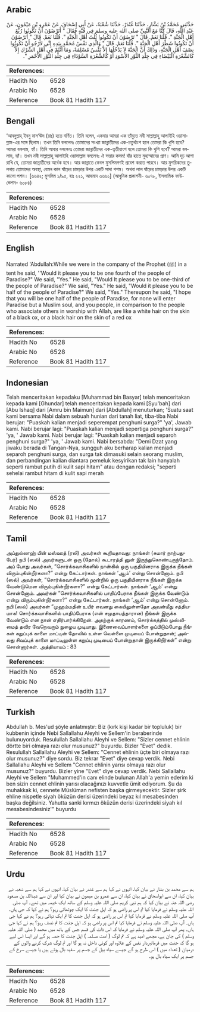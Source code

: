 ## Arabic


<div dir="rtl" lang="ar" style={{fontSize:'larger',backgroundColor:'#f8f9fa',padding:20}}>
حَدَّثَنِي مُحَمَّدُ بْنُ بَشَّارٍ، حَدَّثَنَا غُنْدَرٌ، حَدَّثَنَا شُعْبَةُ، عَنْ أَبِي إِسْحَاقَ، عَنْ عَمْرِو بْنِ مَيْمُونٍ، عَنْ عَبْدِ اللَّهِ، قَالَ كُنَّا مَعَ النَّبِيِّ صلى الله عليه وسلم فِي قُبَّةٍ فَقَالَ ‏"‏ أَتَرْضَوْنَ أَنْ تَكُونُوا رُبُعَ أَهْلِ الْجَنَّةِ ‏"‏‏.‏ قُلْنَا نَعَمْ‏.‏ قَالَ ‏"‏ تَرْضَوْنَ أَنْ تَكُونُوا ثُلُثَ أَهْلِ الْجَنَّةِ ‏"‏‏.‏ قُلْنَا نَعَمْ‏.‏ قَالَ ‏"‏ أَتَرْضَوْنَ أَنْ تَكُونُوا شَطْرَ أَهْلِ الْجَنَّةِ ‏"‏‏.‏ قُلْنَا نَعَمْ‏.‏ قَالَ ‏"‏ وَالَّذِي نَفْسُ مُحَمَّدٍ بِيَدِهِ إِنِّي لأَرْجُو أَنْ تَكُونُوا نِصْفَ أَهْلِ الْجَنَّةِ، وَذَلِكَ أَنَّ الْجَنَّةَ لاَ يَدْخُلُهَا إِلاَّ نَفْسٌ مُسْلِمَةٌ، وَمَا أَنْتُمْ فِي أَهْلِ الشِّرْكِ إِلاَّ كَالشَّعْرَةِ الْبَيْضَاءِ فِي جِلْدِ الثَّوْرِ الأَسْوَدِ أَوْ كَالشَّعْرَةِ السَّوْدَاءِ فِي جِلْدِ الثَّوْرِ الأَحْمَرِ ‏"‏‏.‏
</div>
<div style={{backgroundColor:'#f8f9fa',padding:20, marginBottom: 10}}><table> <thead> <tr> <th>References:</th> <th></th> </tr> </thead> <tbody><tr><td>Hadith No</td><td>6528</td></tr><tr><td>Arabic No</td><td>6528</td></tr><tr><td>Reference</td><td>Book 81 Hadith 117</td></tr></tbody></table></div>

## Bengali


<div dir="ltr" lang="bn" style={{fontSize:'larger',backgroundColor:'#f8f9fa',padding:20}}>
‘আবদুল্লাহ্ ইবনু মাস‘ঊদ (রাঃ) হতে বর্ণিত। তিনি বলেন, একবার আমরা এক তাঁবুতে নবী সাল্লাল্লাহু আলাইহি ওয়াসাল্লাম-এর সঙ্গে ছিলাম। তখন তিনি বললেনঃ তোমাদের সংখ্যা জান্নাতীদের এক-চতুর্থাংশ হলে তোমরা কি খুশি হবে? আমরা বললাম, হ্যাঁ। তিনি আবার বললেনঃ তোমরা জান্নাতীদের এক-তৃতীয়াংশ হলে তোমরা কি খুশি হবে? আমরা বললাম, হ্যাঁ। তখন নবী সাল্লাল্লাহু আলাইহি ওয়াসাল্লাম বললেনঃ ঐ সত্তার কসম! যাঁর হাতে মুহাম্মাদের প্রাণ। আমি দৃঢ় আশা রাখি যে, তোমরা জান্নাতীদের অর্ধেক হবে। আর জান্নাতে কেবল মুসলিমগণই প্রবেশ করতে পারবে। আর মুশরিকদের তুলনায় তোমাদের অবস্থা, যেমন কাল ষাঁড়ের চামড়ার উপর একটি সাদা পশম। অথবা লাল ষাঁড়ের চামড়ার উপর একটি কালো পশম। [৬৬৪২; মুসলিম ১/৯৫, হাঃ ২২১, আহমাদ ৩৬৬১] (আধুনিক প্রকাশনী- ৬০৭৮, ইসলামিক ফাউন্ডেশন- ৬০৮৪)
</div>
<div style={{backgroundColor:'#f8f9fa',padding:20, marginBottom: 10}}><table> <thead> <tr> <th>References:</th> <th></th> </tr> </thead> <tbody><tr><td>Hadith No</td><td>6528</td></tr><tr><td>Arabic No</td><td>6528</td></tr><tr><td>Reference</td><td>Book 81 Hadith 117</td></tr></tbody></table></div>

## English


<div dir="ltr" lang="en" style={{fontSize:'larger',backgroundColor:'#f8f9fa',padding:20}}>
Narrated 'Abdullah:While we were in the company of the Prophet (ﷺ) in a tent he said, ''Would it please you to be one fourth of the people of Paradise?" We said, "Yes." He said, "Would It please you to be one-third of the people of Paradise?" We said, "Yes." He said, "Would it please you to be half of the people of Paradise?" We said, "Yes." Thereupon he said, "I hope that you will be one half of the people of Paradise, for none will enter Paradise but a Muslim soul, and you people, in comparison to the people who associate others in worship with Allah, are like a white hair on the skin of a black ox, or a black hair on the skin of a red ox
</div>
<div style={{backgroundColor:'#f8f9fa',padding:20, marginBottom: 10}}><table> <thead> <tr> <th>References:</th> <th></th> </tr> </thead> <tbody><tr><td>Hadith No</td><td>6528</td></tr><tr><td>Arabic No</td><td>6528</td></tr><tr><td>Reference</td><td>Book 81 Hadith 117</td></tr></tbody></table></div>

## Indonesian


<div dir="ltr" lang="id" style={{fontSize:'larger',backgroundColor:'#f8f9fa',padding:20}}>
Telah menceritakan kepadaku [Muhammad bin Basyar] telah menceritakan kepada kami [Ghundar] telah menceritakan kepada kami [Syu'bah] dari [Abu Ishaq] dari [Amru bin Maimun] dari [Abdullah] menuturkan; 'Suatu saat kami bersama Nabi dalam sebuah hunian dari tanah liat, tiba-tiba Nabi berujar: "Puaskah kalian menjadi seperempat penghuni surga?" 'ya', Jawab kami. Nabi berujar lagi: "Puaskah kalian menjadi sepertiga penghuni surga?" 'ya, ' Jawab kami. Nabi berujar lagi: "Puaskah kalian menjadi separoh penghuni surga?" 'ya, ' Jawab kami. Nabi bersabda: "Demi Dzat yang jiwaku berada di Tangan-Nya, sungguh aku berharap kalian menjadi separoh penghuni surga, dan surga tak dimasuki selain seorang muslim, dan perbandingan kalian diantara pemeluk kesyirikan tak lain hanyalah seperti rambut putih di kulit sapi hitam" atau dengan redaksi; "seperti sehelai rambut hitam di kulit sapi merah
</div>
<div style={{backgroundColor:'#f8f9fa',padding:20, marginBottom: 10}}><table> <thead> <tr> <th>References:</th> <th></th> </tr> </thead> <tbody><tr><td>Hadith No</td><td>6528</td></tr><tr><td>Arabic No</td><td>6528</td></tr><tr><td>Reference</td><td>Book 81 Hadith 117</td></tr></tbody></table></div>

## Tamil


<div dir="ltr" lang="ta" style={{fontSize:'larger',backgroundColor:'#f8f9fa',padding:20}}>
அப்துல்லாஹ் பின் மஸ்ஊத் (ரலி) அவர்கள் கூறியதாவது: நாங்கள் (சுமார் நாற்பதுபேர்) நபி (ஸல்) அவர்களுடன் ஒரு (தோல்) கூடாரத்தி னுள் இருந்துகொண்டிருந்தோம். அப் போது அவர்கள், “சொர்க்கவாசிகளில் நான்கில் ஒரு பகுதியினராக இருக்க நீங்கள் விரும்புகின்றீர்களா?” என்று கேட்டார்கள். நாங்கள் ‘ஆம்’ என்று சொன்னோம். நபி (ஸல்) அவர்கள், “சொர்க்கவாசிகளில் மூன்றில் ஒரு பகுதியினராக நீங்கள் இருக்க வேண்டுமென விரும்புகின்றீர்களா?” என்று கேட்டார்கள். நாங்கள் ‘ஆம்’ என்று சொன்னோம். அவர்கள் “சொர்க்கவாசிகளில் பாதிப்பேராக நீங்கள் இருக்க வேண்டும் என்று விரும்புகின்றீர்களா?” என்று கேட்டார்கள். நாங்கள் ‘ஆம்’ என்று சொன்னோம். நபி (ஸல்) அவர்கள் “முஹம்மதின் உயிர் எவனது கையிலுள்ளதோ அவன்மீது சத்தியமாக! சொர்க்கவாசிகளில் பாதிப்பேராக (என் சமுதாயத்தாரான) நீங்கள் இருக்க வேண்டும் என நான் எதிர்பார்க்கிறேன். அதற்குக் காரணம், சொர்க்கத்தில் முஸ்லிமைத் தவிர வேறெவரும் நுழைய முடியாது. இணைவைப்பாளர்களை ஒப்பிடும்போது நீங்கள் கறுப்புக் காளை மாட்டின் தோலில் உள்ள வெள்ளை முடியைப் போன்றுதான்; அல்லது சிவப்புக் காளை மாட்டிலுள்ள கறுப்பு முடியைப் போன்றுதான் இருக்கிறீர்கள்” என்று சொன்னார்கள். அத்தியாயம் : 83
</div>
<div style={{backgroundColor:'#f8f9fa',padding:20, marginBottom: 10}}><table> <thead> <tr> <th>References:</th> <th></th> </tr> </thead> <tbody><tr><td>Hadith No</td><td>6528</td></tr><tr><td>Arabic No</td><td>6528</td></tr><tr><td>Reference</td><td>Book 81 Hadith 117</td></tr></tbody></table></div>

## Turkish


<div dir="ltr" lang="tr" style={{fontSize:'larger',backgroundColor:'#f8f9fa',padding:20}}>
Abdullah b. Mes'ud şöyle anlatmıştır: Biz (kırk kişi kadar bir topluluk) bir kubbenin içinde Nebi Sallallahu Aleyhi ve Sellem'in beraberinde bulunuyorduk. Resulullah Sallallahu Aleyhi ve Sellem: "Sizler cennet ehlinin dörtte biri olmaya razı olur musunuz?" buyurdu. Bizler "Evet" dedik. Resulullah Sallallahu Aleyhi ve Sellem: "Cennet ehlinin üçte biri olmaya razı olur musunuz?" diye sordu. Biz tekrar "Evet" diye cevap verdik. Nebi Sallallahu Aleyhi ve Sellem "Cennet ehlinin yarısı olmaya razı olur musunuz?" buyurdu. Bizler yine "Evet" diye cevap verdik. Nebi Sallallahu Aleyhi ve Sellem "Muhammed'in canı elinde bulunan Allah'a yemin ederim ki ben sizin cennet ehlinin yarısı olacağınızı kuvvetle ümit ediyorum. Şu da muhakkak ki, cennete Müslüman nefisten başka girmeyecektir. Sizler şirk ehline nispetle siyah öküzün derisi üzerindeki beyaz kıl mesabesinden başka değilsiniz. Yahutta sanki kırmızı öküzün derisi üzerindeki siyah kıl mesabesindesiniz'" buyurdu
</div>
<div style={{backgroundColor:'#f8f9fa',padding:20, marginBottom: 10}}><table> <thead> <tr> <th>References:</th> <th></th> </tr> </thead> <tbody><tr><td>Hadith No</td><td>6528</td></tr><tr><td>Arabic No</td><td>6528</td></tr><tr><td>Reference</td><td>Book 81 Hadith 117</td></tr></tbody></table></div>

## Urdu


<div dir="rtl" lang="ur" style={{fontSize:'larger',backgroundColor:'#f8f9fa',padding:20}}>
ہم سے محمد بن بشار نے بیان کیا، انہوں نے کہا ہم سے غندر نے بیان کیا، انہوں نے کہا ہم سے شعبہ نے بیان کیا، ان سے ابواسحاق نے بیان کیا، ان سے عمرو بن میمون نے بیان کیا اور ان سے عبداللہ بن مسعود رضی اللہ عنہ نے بیان کیا کہ ہم نبی کریم صلی اللہ علیہ وسلم کے ساتھ ایک خیمہ میں تھے۔ آپ صلی اللہ علیہ وسلم نے فرمایا کیا تم اس پر راضی ہو کہ اہل جنت کا ایک چوتھائی رہو؟ ہم نے کہا کہ جی ہاں۔ آپ صلی اللہ علیہ وسلم نے فرمایا کیا تم اس پر راضی ہو کہ اہل جنت کا تم ایک تہائی رہو؟ ہم نے کہا جی ہاں۔ آپ صلی اللہ علیہ وسلم نے فرمایا کیا تم اس پر راضی ہو کہ اہل جنت کا تم نصف رہو؟ ہم نے کہا جی ہاں۔ پھر آپ صلی اللہ علیہ وسلم نے فرمایا کہ اس ذات کی قسم جس کے ہاتھ میں محمد ( صلی اللہ علیہ وسلم ) کی جان ہے، مجھے امید ہے کہ تم لوگ ( امت مسلمہ ) اہل جنت کا حصہ ہو گے اور ایسا اس لیے ہو گا کہ جنت میں فرمانبردار نفس کے علاوہ اور کوئی داخل نہ ہو گا اور تم لوگ شرک کرنے والوں کے درمیان ( تعداد میں ) اس طرح ہو گے جیسے سیاہ بیل کے جسم پر سفید بال ہوتے ہیں یا جیسے سرخ کے جسم پر ایک سیاہ بال ہو۔
</div>
<div style={{backgroundColor:'#f8f9fa',padding:20, marginBottom: 10}}><table> <thead> <tr> <th>References:</th> <th></th> </tr> </thead> <tbody><tr><td>Hadith No</td><td>6528</td></tr><tr><td>Arabic No</td><td>6528</td></tr><tr><td>Reference</td><td>Book 81 Hadith 117</td></tr></tbody></table></div>